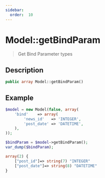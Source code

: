 ```yaml
---
sidebar:
  order:  10
---
```


# Model::getBindParam

> Get Bind Parameter types

## Description

```php
public array Model::getBindParam()
```

## Example

```php title="Controller"
$model = new Model(false, array(
    'bind'    => array(
        'news_id'   => 'INTEGER',
        'post_date' => 'DATETIME',
    ),
));

$bindParam = $model->getBindParam();
var_dump($bindParam);
```

```php title="Output"
array(2) {
    ["post_id"]=> string(7) "INTEGER"
    ["post_date"]=> string(8) "DATETIME"
}
```
